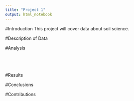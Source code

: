 ```yaml
---
title: "Project 1"
output: html_notebook
---
```



#Introduction
This project will cover data about soil science. 

#Description of Data

#Analysis

```r

```

```r

```

```r

```

```r

```

#Results

#Conclusions

#Contributions
  
